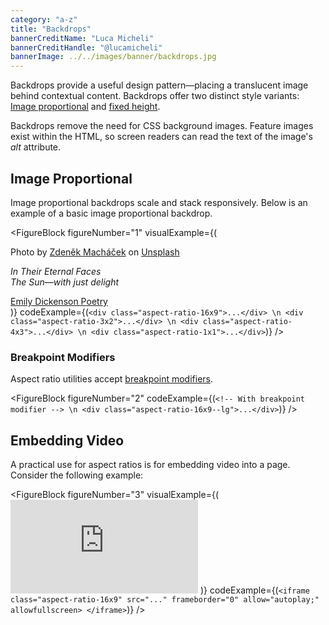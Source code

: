 ```yaml
---
category: "a-z"
title: "Backdrops"
bannerCreditName: "Luca Micheli"
bannerCreditHandle: "@lucamicheli" 
bannerImage: ../../images/banner/backdrops.jpg
---
```


<TextBlock>

Backdrops provide a useful design pattern—placing a translucent image behind contextual content. Backdrops offer two distinct style variants: <a href="#imageProportional">Image proportional</a> and <a href="#fixedHeight">fixed height</a>. 

</TextBlock>


<AccessibilitySpotlight>

Backdrops remove the need for CSS background images. Feature images exist within the HTML, so screen readers can read the text of the image's *alt* attribute.

</AccessibilitySpotlight>

<Divider id="aspect-ratio-sizes" />

<TextBlock>

## Image Proportional

Image proportional backdrops scale and stack responsively. Below is an example of a basic image proportional backdrop.

</TextBlock>

<FigureBlock
    figureNumber="1"
    visualExample={(
        <div class="backdrop theme-dark border-radius">
            <div class="backdrop__credit">
                <p>
                    Photo by <a href="https://unsplash.com/@zmachacek?utm_source=unsplash&utm_medium=referral&utm_content=creditCopyText" target="_blank">Zdeněk Macháček</a> on <a href="https://unsplash.com/collections/4468315/landscapes?utm_source=unsplash&utm_medium=referral&utm_content=creditCopyText" target="_blank">Unsplash</a>
                </p>
            </div>
            <div class="backdrop__image">
                <StaticImage
                    class="opacity-50"
                    src="../../images/examples/backdrop-example-01.jpg"
                    alt="whoa"
                    placeholder="dominantColor"
                    layout="fullWidth"
                />
            </div>
            <div class="backdrop__cover">
                <div class="container text-align-center">
                    <p class="h4 text-shadow margin-bottom-3">
                    <em>In Their Eternal Faces<br />The Sun&#8212;with just delight</em>
                    </p>
                    <a class="button font-size-md theme-secondary" href="#1">Emily Dickenson Poetry</a>
                </div>
            </div>
        </div>
    )}
    codeExample={(`
    <div class="aspect-ratio-16x9">...</div> \n
    <div class="aspect-ratio-3x2">...</div> \n
    <div class="aspect-ratio-4x3">...</div> \n
    <div class="aspect-ratio-1x1">...</div>
    `)}
/>

<TextBlock>

### Breakpoint Modifiers

Aspect ratio utilities accept <a href="/docs/breakpoints/#breakpointModifiers">breakpoint modifiers</a>.

</TextBlock>

<FigureBlock 
    figureNumber="2"
    codeExample={(`
    <!-- With breakpoint modifier --> \n
    <div class="aspect-ratio-16x9--lg">...</div>
    `)}
/>

<Divider id="embedding-video" />

<TextBlock>

## Embedding Video

A practical use for aspect ratios is for embedding video into a page. Consider the following example:  
    
</TextBlock>

<FigureBlock 
    figureNumber="3"
    visualExample={(
        <iframe
            class="aspect-ratio-16x9 background-color-dark"
            src="https://player.vimeo.com/video/261715638"
            title="Arches National Park (YouTube)"
            frameborder="0"
            allowfullscreen>
        </iframe>
    )}
    codeExample={(`
    <iframe
        class="aspect-ratio-16x9"
        src="..."
        frameborder="0"
        allow="autoplay;"
        allowfullscreen>
    </iframe>
    `)}
/>